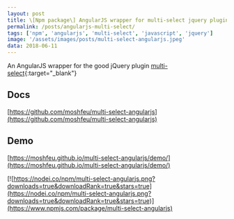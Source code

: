 ```yaml
---
layout: post
title: \[Npm package\] AngularJS wrapper for multi-select jquery plugin
permalink: /posts/angularjs-multi-select/
tags: ['npm', 'angularjs', 'multi-select', 'javascript', 'jquery']
image: '/assets/images/posts/multi-select-angularjs.jpeg'
data: 2018-06-11
---
```


An AngularJS wrapper for the good jQuery plugin [multi-select](https://github.com/lou/multi-select){:target="_blank"}

<!--more-->

## Docs

[https://github.com/moshfeu/multi-select-angularjs](https://github.com/moshfeu/multi-select-angularjs)

## Demo

[https://moshfeu.github.io/multi-select-angularjs/demo/](https://moshfeu.github.io/multi-select-angularjs/demo/)

[![https://nodei.co/npm/multi-select-angularjs.png?downloads=true&downloadRank=true&stars=true](https://nodei.co/npm/multi-select-angularjs.png?downloads=true&downloadRank=true&stars=true)](https://www.npmjs.com/package/multi-select-angularjs)